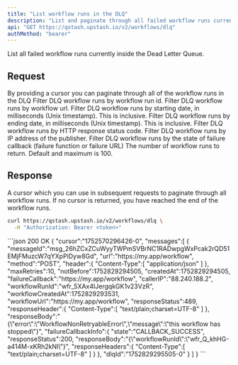 ```yaml
---
title: "List workflow runs in the DLQ"
description: "List and paginate through all failed workflow runs currently inside the DLQ"
api: "GET https://qstash.upstash.io/v2/workflows/dlq"
authMethod: "bearer"
---
```


List all failed workflow runs currently inside the Dead Letter Queue.

## Request

<ParamField query="cursor" type="string">
  By providing a cursor you can paginate through all of the workflow runs in the DLQ
</ParamField>
<ParamField query="workflowRunId" type="string">
  Filter DLQ workflow runs by workflow run id.
</ParamField>
<ParamField query="workflowUrl" type="string">
  Filter DLQ workflow runs by workflow url.
</ParamField>
<ParamField query="fromDate" type="number">
  Filter DLQ workflow runs by starting date, in milliseconds (Unix timestamp). This is inclusive.
</ParamField>
<ParamField query="toDate" type="number">
  Filter DLQ workflow runs by ending date, in milliseconds (Unix timestamp). This is inclusive.
</ParamField>
<ParamField query="responseStatus" type="number">
  Filter DLQ workflow runs by HTTP response status code.
</ParamField>
<ParamField query="callerIP" type="string">
  Filter DLQ workflow runs by IP address of the publisher.
</ParamField>
<ParamField query="failureCallbackState" type="string">
  Filter DLQ workflow runs by the state of failure callback (failure function or failure URL)
</ParamField>
<ParamField query="count" type="number">
  The number of workflow runs to return. Default and maximum is 100.
</ParamField>

## Response

<ResponseField name="cursor" type="string">
  A cursor which you can use in subsequent requests to paginate through all
  workflow runs. If no cursor is returned, you have reached the end of the workflow runs.
</ResponseField>

<ResponseField name="messages" type="Array">
  <Expandable defaultOpen title="message">
    <Snippet file="workflow/workflow-dlq-message-type.mdx" />
  </Expandable>
</ResponseField>

<RequestExample>

```sh
curl https://qstash.upstash.io/v2/workflows/dlq \
  -H "Authorization: Bearer <token>"
```

</RequestExample>

<ResponseExample>
```json 200 OK
{
   "cursor":"1752570296426-0",
   "messages":[
      {
         "messageId":"msg_26hZCxZCuWyyTWPmSVBrNC1RADwpgWxPcak2rQD51EMjFMuzcW7qYXpPiDyw8Gd",
         "url":"https://my.app/workflow",
         "method":"POST",
         "header":{
            "Content-Type":[
               "application/json"
            ]
         },
         "maxRetries":10,
         "notBefore":1752829294505,
         "createdAt":1752829294505,
         "failureCallback":"https://my.app/workflow",
         "callerIP":"88.240.188.2",
         "workflowRunId":"wfr_5XAx4IJergqkGK1v23VzR",
         "workflowCreatedAt":1752829293531,
         "workflowUrl":"https://my.app/workflow",
         "responseStatus":489,
         "responseHeader":{
            "Content-Type":[
               "text/plain;charset=UTF-8"
            ]
         },
         "responseBody":"{\"error\":\"WorkflowNonRetryableError\",\"message\":\"this workflow has stopped\"}",
         "failureCallbackInfo":{
            "state":"CALLBACK_SUCCESS",
            "responseStatus":200,
            "responseBody":"{\"workflowRunId\":\"wfr_Q_khHG-a414M-xKRh2kNI\"}",
            "responseHeaders":{
               "Content-Type":[
                  "text/plain;charset=UTF-8"
               ]
            }
         },
         "dlqId":"1752829295505-0"
      }
   ]
}
```
</ResponseExample>

